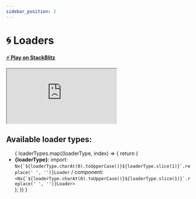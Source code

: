 ```yaml
---
sidebar_position: 2
---
```


# 🌀 Loaders

**[⚡️ Play on StackBlitz](https://stackblitz.com/edit/nx-svelte-svg-loaders-demo)**

<iframe src="https://stackblitz.com/edit/nx-svelte-svg-loaders-demo?embed=1&file=src/App.svelte&hideExplorer=1&hideNavigation=1&view=preview" style={
  {
    width: '100%',
    height: '500px',
    border: '0',
    borderRadius: '4px',
    border: '1px solid rgba(0,0,0,.125)',
    overflow: 'hidden'
  }
}></iframe>


## Available loader types:

<ul>
  {
    loaderTypes.map((loaderType, index) => {
      return (
        <li key={index}>
          <b>{loaderType}</b>:
          import: <code>Nx{`${loaderType.charAt(0).toUpperCase()}${loaderType.slice(1)}`.replace(' ', '')}Loader</code> /
          component: <code>&lt;Nx{`${loaderType.charAt(0).toUpperCase()}${loaderType.slice(1)}`.replace(' ', '')}Loader&gt;</code>
        </li>
      );
    })
  }
</ul>
